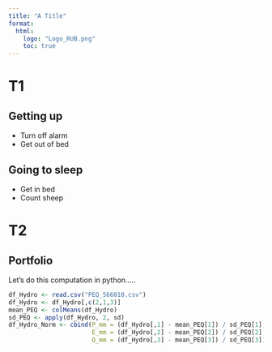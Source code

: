 ```yaml
---
title: "A Title"
format: 
  html:
    logo: "Logo_RUB.png"
    toc: true
---
```


# T1

## Getting up

- Turn off alarm
- Get out of bed

## Going to sleep

- Get in bed
- Count sheep

# T2

## Portfolio

Let's do this computation in python.....



```.r
df_Hydro <- read.csv("PEQ_566010.csv")
df_Hydro <- df_Hydro[,c(2,1,3)]
mean_PEQ <- colMeans(df_Hydro)
sd_PEQ <- apply(df_Hydro, 2, sd)
df_Hydro_Norm <- cbind(P_mm = (df_Hydro[,1] - mean_PEQ[1]) / sd_PEQ[1], 
                       E_mm = (df_Hydro[,2] - mean_PEQ[2]) / sd_PEQ[2],
                       Q_mm = (df_Hydro[,3] - mean_PEQ[3]) / sd_PEQ[3])
```
